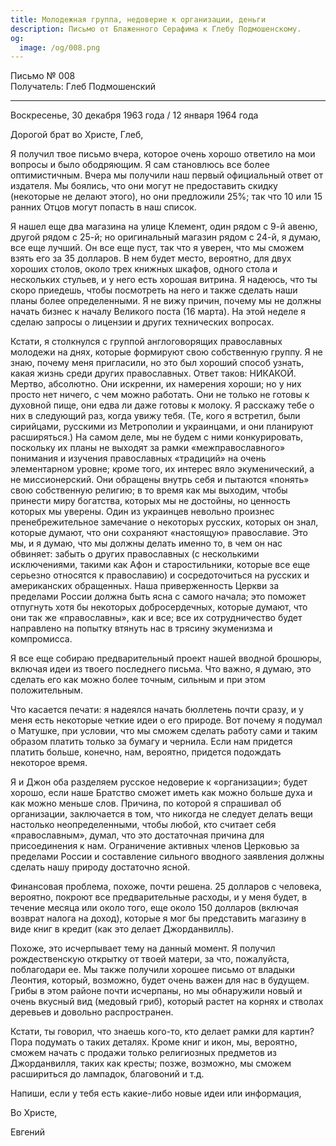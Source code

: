 ```yaml
---
title: Молодежная группа, недоверие к организации, деньги
description: Письмо от Блаженного Серафима к Глебу Подмошенскому.
og:
  image: /og/008.png
---
```


<div style={{textAlign:'right', fontFamily:'monospace'}}>Письмо № 008</div>
<div style={{textAlign:'left', fontFamily:'monospace'}}>Получатель: Глеб Подмошенский</div>

---

Воскресенье, 30 декабря 1963 года / 12 января 1964 года

Дорогой брат во Христе, Глеб,

Я получил твое письмо вчера, которое очень хорошо ответило на мои вопросы и было ободряющим. Я сам становлюсь все более оптимистичным. Вчера мы получили наш первый официальный ответ от издателя. Мы боялись, что они могут не предоставить скидку (некоторые не делают этого), но они предложили 25%; так что 10 или 15 ранних Отцов могут попасть в наш список.

Я нашел еще два магазина на улице Клемент, один рядом с 9-й авеню, другой рядом с 25-й; но оригинальный магазин рядом с 24-й, я думаю, все еще лучший. Он все еще пуст, так что я уверен, что мы сможем взять его за 35 долларов. В нем будет место, вероятно, для двух хороших столов, около трех книжных шкафов, одного стола и нескольких стульев, и у него есть хорошая витрина. Я надеюсь, что ты скоро приедешь, чтобы посмотреть на него и также сделать наши планы более определенными. Я не вижу причин, почему мы не должны начать бизнес к началу Великого поста (16 марта). На этой неделе я сделаю запросы о лицензии и других технических вопросах.

Кстати, я столкнулся с группой англоговорящих православных молодежи на днях, которые формируют свою собственную группу. Я не знаю, почему меня пригласили, но это был хороший способ узнать, какая жизнь среди других православных. Ответ таков: НИКАКОЙ. Мертво, абсолютно. Они искренни, их намерения хороши; но у них просто нет ничего, с чем можно работать. Они не только не готовы к духовной пище, они едва ли даже готовы к молоку. Я расскажу тебе о них в следующий раз, когда увижу тебя. (Те, кого я встретил, были сирийцами, русскими из Метрополии и украинцами, и они планируют расширяться.) На самом деле, мы не будем с ними конкурировать, поскольку их планы не выходят за рамки «межправославного» понимания и изучения православных «традиций» на очень элементарном уровне; кроме того, их интерес вяло экуменический, а не миссионерский. Они обращены внутрь себя и пытаются «понять» свою собственную религию; в то время как мы выходим, чтобы принести миру богатства, которых мы не достойны, но ценность которых мы уверены. Один из украинцев невольно произнес пренебрежительное замечание о некоторых русских, которых он знал, которые думают, что они сохраняют «настоящую» православие. Это мы, и я думаю, что мы должны делать именно то, в чем он нас обвиняет: забыть о других православных (с несколькими исключениями, такими как Афон и старостильники, которые все еще серьезно относятся к православию) и сосредоточиться на русских и американских обращенных. Наша приверженность Церкви за пределами России должна быть ясна с самого начала; это поможет отпугнуть хотя бы некоторых добросердечных, которые думают, что они так же «православны», как и все; все их сотрудничество будет направлено на попытку втянуть нас в трясину экуменизма и компромисса.

Я все еще собираю предварительный проект нашей вводной брошюры, включая идеи из твоего последнего письма. Что важно, я думаю, это сделать его как можно более точным, сильным и при этом положительным.

Что касается печати: я надеялся начать бюллетень почти сразу, и у меня есть некоторые четкие идеи о его природе. Вот почему я подумал о Матушке, при условии, что мы сможем сделать работу сами и таким образом платить только за бумагу и чернила. Если нам придется платить больше, конечно, нам, вероятно, придется подождать некоторое время.

Я и Джон оба разделяем русское недоверие к «организации»; будет хорошо, если наше Братство сможет иметь как можно больше духа и как можно меньше слов. Причина, по которой я спрашивал об организации, заключается в том, что никогда не следует делать вещи настолько неопределенными, чтобы любой, кто считает себя «православным», думал, что это достаточная причина для присоединения к нам. Ограничение активных членов Церковью за пределами России и составление сильного вводного заявления должны сделать нашу природу достаточно ясной.

Финансовая проблема, похоже, почти решена. 25 долларов с человека, вероятно, покроют все предварительные расходы, и у меня будет, в течение месяца или около того, еще около 150 долларов (включая возврат налога на доход), которые я мог бы представить магазину в виде книг в кредит (как это делает Джорданвилль).

Похоже, это исчерпывает тему на данный момент. Я получил рождественскую открытку от твоей матери, за что, пожалуйста, поблагодари ее. Мы также получили хорошее письмо от владыки Леонтия, который, возможно, будет очень важен для нас в будущем. Грибы в этом районе почти исчерпаны, но мы обнаружили новый и очень вкусный вид (медовый гриб), который растет на корнях и стволах деревьев и довольно распространен.

Кстати, ты говорил, что знаешь кого-то, кто делает рамки для картин? Пора подумать о таких деталях. Кроме книг и икон, мы, вероятно, сможем начать с продажи только религиозных предметов из Джорданвилля, таких как кресты; позже, возможно, мы сможем расшириться до лампадок, благовоний и т.д.

Напиши, если у тебя есть какие-либо новые идеи или информация,

Во Христе,

Евгений